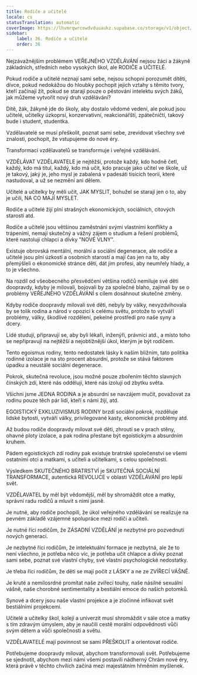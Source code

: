 ```yaml
---
title: Rodiče a učitelé
locale: cs
statusTranslation: automatic
coverImage: https://lhvmrqwrcowdvduuaukz.supabase.co/storage/v1/object/public/strapi-uploads/small_cover-educacion-fundamental.webp-2d51a7828a2b1309555be27f7e2a61a0.webp
sidebar:
    label: 36. Rodiče a učitelé
    order: 36
---
```

Nejzávažnějším problémem VEŘEJNÉHO VZDĚLÁVÁNÍ nejsou žáci a žákyně základních, středních nebo vysokých škol, ale RODIČE a UČITELÉ.

Pokud rodiče a učitelé neznají sami sebe, nejsou schopni porozumět dítěti, dívce, pokud nedokážou do hloubky pochopit jejich vztahy s těmito tvory, kteří začínají žít, pokud se starají pouze o pěstování intelektu svých žáků, jak můžeme vytvořit nový druh vzdělávání?

Dítě, žák, žákyně jde do školy, aby dostalo vědomé vedení, ale pokud jsou učitelé, učitelky úzkoprsí, konzervativní, reakcionářští, zpátečničtí, takový bude i student, studentka.

Vzdělavatelé se musí přeškolit, poznat sami sebe, zrevidovat všechny své znalosti, pochopit, že vstupujeme do nové éry.

Transformací vzdělavatelů se transformuje i veřejné vzdělávání.

VZDĚLÁVAT VZDĚLAVATELE je nejtěžší, protože každý, kdo hodně četl, každý, kdo má titul, každý, kdo má učit, kdo pracuje jako učitel ve škole, už je takový, jaký je, jeho mysl je zabalená v padesáti tisících teorií, které nastudoval, a už se nezmění ani dělem.

Učitelé a učitelky by měli učit, JAK MYSLIT, bohužel se starají jen o to, aby je učili, NA CO MAJÍ MYSLET.

Rodiče a učitelé žijí plní strašných ekonomických, sociálních, citových starostí atd.

Rodiče a učitelé jsou většinou zaměstnáni svými vlastními konflikty a trápeními, nemají skutečný a vážný zájem o studium a řešení problémů, které nastolují chlapci a dívky "NOVÉ VLNY".

Existuje obrovská mentální, morální a sociální degenerace, ale rodiče a učitelé jsou plní úzkostí a osobních starostí a mají čas jen na to, aby přemýšleli o ekonomické stránce dětí, dát jim profesi, aby neumřely hlady, a to je všechno.

Na rozdíl od všeobecného přesvědčení většina rodičů nemiluje své děti doopravdy, kdyby je milovali, bojovali by za společné blaho, zajímali by se o problémy VEŘEJNÉHO VZDĚLÁVÁNÍ s cílem dosáhnout skutečné změny.

Kdyby rodiče doopravdy milovali své děti, nebyly by války, nevyzdvihovala by se tolik rodina a národ v opozici k celému světu, protože to vytváří problémy, války, škodlivé rozdělení, pekelné prostředí pro naše syny a dcery.

Lidé studují, připravují se, aby byli lékaři, inženýři, právníci atd., a místo toho se nepřipravují na nejtěžší a nejobtížnější úkol, kterým je být rodičem.

Tento egoismus rodiny, tento nedostatek lásky k našim bližním, tato politika rodinné izolace je na sto procent absurdní, protože se stává faktorem úpadku a neustálé sociální degenerace.

Pokrok, skutečná revoluce, jsou možné pouze zbořením těchto slavných čínských zdí, které nás oddělují, které nás izolují od zbytku světa.

Všichni jsme JEDNA RODINA a je absurdní se navzájem mučit, považovat za rodinu pouze těch pár lidí, kteří s námi žijí, atd.

EGOISTICKÝ EXKLUZIVISMUS RODINY brzdí sociální pokrok, rozděluje lidské bytosti, vytváří války, privilegované kasty, ekonomické problémy atd.

Až budou rodiče doopravdy milovat své děti, zhroutí se v prach stěny, ohavné ploty izolace, a pak rodina přestane být egoistickým a absurdním kruhem.

Pádem egoistických zdí rodiny pak existuje bratrské společenství se všemi ostatními otci a matkami, s učiteli a učitelkami, s celou společností.

Výsledkem SKUTEČNÉHO BRATRSTVÍ je SKUTEČNÁ SOCIÁLNÍ TRANSFORMACE, autentická REVOLUCE v oblasti VZDĚLÁVÁNÍ pro lepší svět.

VZDĚLAVATEL by měl být vědomější, měl by shromáždit otce a matky, správní radu rodičů a mluvit s nimi jasně.

Je nutné, aby rodiče pochopili, že úkol veřejného vzdělávání se realizuje na pevném základě vzájemné spolupráce mezi rodiči a učiteli.

Je nutné říci rodičům, že ZÁSADNÍ VZDĚLÁNÍ je nezbytné pro pozvednutí nových generací.

Je nezbytné říci rodičům, že intelektuální formace je nezbytná, ale že to není všechno, je potřeba něco víc, je potřeba učit chlapce a dívky poznat sami sebe, poznat své vlastní chyby, své vlastní psychologické nedostatky.

Je třeba říci rodičům, že děti se mají počít z LÁSKY a ne ze ZVÍŘECÍ VÁŠNĚ.

Je kruté a nemilosrdné promítat naše zvířecí touhy, naše násilné sexuální vášně, naše chorobné sentimentality a bestiální emoce do našich potomků.

Synové a dcery jsou naše vlastní projekce a je zločinné infikovat svět bestiálními projekcemi.

Učitelé a učitelky škol, kolejí a univerzit musí shromáždit v sále otce a matky s tím zdravým úmyslem, aby je naučili cestě morální odpovědnosti vůči svým dětem a vůči společnosti a světu.

VZDĚLAVATELÉ mají povinnost se sami PŘEŠKOLIT a orientovat rodiče.

Potřebujeme doopravdy milovat, abychom transformovali svět. Potřebujeme se sjednotit, abychom mezi námi všemi postavili nádherný Chrám nové éry, která právě v těchto chvílích začíná mezi majestátním hřměním myšlenek.

